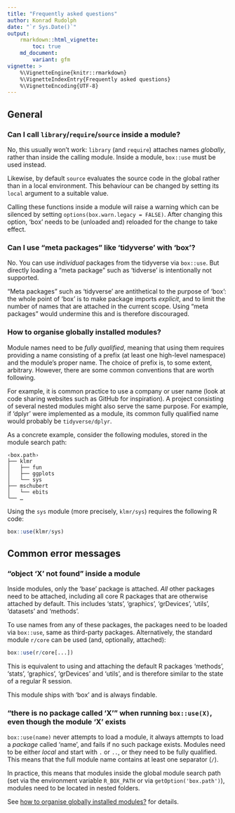 ```yaml
---
title: "Frequently asked questions"
author: Konrad Rudolph
date: "`r Sys.Date()`"
output:
    rmarkdown::html_vignette:
        toc: true
    md_document:
        variant: gfm
vignette: >
    %\VignetteEngine{knitr::rmarkdown}
    %\VignetteIndexEntry{Frequently asked questions}
    %\VignetteEncoding{UTF-8}
---
```

## General

### Can I call `library`/`require`/`source` inside a module?

No, this usually won’t work: `library` (and `require`) attaches names
*globally*, rather than inside the calling module. Inside a module,
`box::use` must be used instead.

Likewise, by default `source` evaluates the source code in the global
rather than in a local environment. This behaviour can be changed by
setting its `local` argument to a suitable value.

Calling these functions inside a module will raise a warning which can
be silenced by setting `options(box.warn.legacy = FALSE)`. After
changing this option, ‘box’ needs to be (unloaded and) reloaded for the
change to take effect.

### Can I use “meta packages” like ‘tidyverse’ with ‘box’?

No. You can use *individual* packages from the tidyverse via `box::use`.
But directly loading a “meta package” such as ‘tidverse’ is
intentionally not supported.

“Meta packages” such as ‘tidyverse’ are antithetical to the purpose of
‘box’: the whole point of ‘box’ is to make package imports *explicit*,
and to limit the number of names that are attached in the current scope.
Using “meta packages” would undermine this and is therefore discouraged.

### How to organise globally installed modules?

Module names need to be *fully qualified*, meaning that using them
requires providing a name consisting of a prefix (at least one
high-level namespace) and the module’s proper name. The choice of prefix
is, to some extent, arbitrary. However, there are some common
conventions that are worth following.

For example, it is common practice to use a company or user name (look
at code sharing websites such as GitHub for inspiration). A project
consisting of several nested modules might also serve the same purpose.
For example, if ‘dplyr’ were implemented as a module, its common fully
qualified name would probably be `tidyverse/dplyr`.

As a concrete example, consider the following modules, stored in the
module search path:

    ‹box.path›
    ├── klmr
    │   ├── fun
    │   ├── ggplots
    │   └── sys
    ├── mschubert
    │   └── ebits
    └── …

Using the `sys` module (more precisely, `klmr/sys`) requires the
following R code:

```r
box::use(klmr/sys)
```

## Common error messages

### “object ‘X’ not found” inside a module

Inside modules, only the ‘base’ package is attached. *All* other
packages need to be attached, including all core R packages that are
otherwise attached by default. This includes ‘stats’, ‘graphics’,
‘grDevices’, ‘utils’, ‘datasets’ and ‘methods’.

To use names from any of these packages, the packages need to be loaded
via `box::use`, same as third-party packages. Alternatively, the
standard module `r/core` can be used (and, optionally, attached):

```r
box::use(r/core[...])
```

This is equivalent to using and attaching the default R packages
‘methods’, ‘stats’, ‘graphics’, ‘grDevices’ and ‘utils’, and is
therefore similar to the state of a regular R session.

This module ships with ‘box’ and is always findable.

### “there is no package called ‘X’” when running `box::use(X)`, even though the module ‘X’ exists

`box::use(name)` never attempts to load a module, it always attempts to
load a *package* called ‘name’, and fails if no such package exists.
Modules need to be either *local* and start with `.` or `..`, or they
need to be fully qualified. This means that the full module name
contains at least one separator (`/`).

In practice, this means that modules inside the global module search
path (set via the environment variable `R_BOX_PATH` or via
`getOption('box.path')`), modules need to be located in nested folders.

See [how to organise globally installed
modules?](#how-to-organise-globally-installed-modules-) for details.
